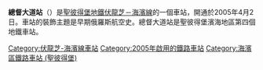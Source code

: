 {{Infobox station
| name          = 總督大道<br />{{lang|ru|Комендантский проспект}}
| type          = {{STPETERSBURGMETRO type}}
| style         =
| image         = Metro SPB Line5 Komendantskiy Prospekt.jpg
| image_size    =
| image_caption = 
| address       = [[海濱區_(聖彼得堡)|海濱區]]
| borough       = [[聖彼得堡|聖彼得堡]]
| country       = [[俄羅斯|俄羅斯]]
| coordinates   = {{coord|60.009978|N|30.256975|E|display=title,inline}} 
| line          = {{STPETERSBURGMETRO-line5}}
| other         =
| structure     = 地下
| platform      = 1個[[島式月台|島式月台]]
| depth         =
| levels        = 1層
| tracks        = 2條
| parking       =
| bicycle       =
| baggage_check =
| opened        = 2005年4月2日
| closed        = 
| rebuilt       =
| electrified   =
| ADA           =
| code          =
| owned         = [[聖彼得堡地鐵|聖彼得堡地鐵]]
| zone          =
| smartcardname =
| smartcardstatus =
| former        =
| passengers    =
| pass_year     =
| pass_percent  =
| pass_system   =
| mpassengers   =
| services      =
| map_locator   =
}}
'''總督大道站'''（{{lang-rus|Комендантский проспект|Komendantsky Prospekt}}）是[[聖彼得堡地鐵|聖彼得堡地鐵]][[伏龍芝－海濱線|伏龍芝－海濱線]]的一個車站，開通於2005年4月2日。車站的裝飾主題是早期俄羅斯航空史。總督大道站是聖彼得堡濱海地區第四個地鐵車站。
{{伏龍芝－海濱線}}
[[Category:伏龍芝-海濱線車站|Category:伏龍芝-海濱線車站]]
[[Category:2005年啟用的鐵路車站|Category:2005年啟用的鐵路車站]]
[[Category:海濱區鐵路車站_(聖彼得堡)|Category:海濱區鐵路車站 (聖彼得堡)]]